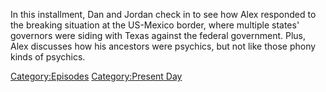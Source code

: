 {{DEFAULTSORT:
    #_EPISODE_0893:January 25, 2024
}}{{Episode
    | title           = January 25, 2024
    | caption         = Listen to this episode on [https://knowledgefight.libsyn.com/893-january-25-2024 Libsyn], Read the [[Transcript/893: January 25, 2024|Unofficial Transcript]], View discussion on [https://reddit.com/1adpyuw Reddit]
    | episodeNumber   = 893
    | length          = 01:59:03
    | airDate         = January 29, 2024
    | coverageDate    = January 25, 2024
    | episodeType     = [[:Category:Present Day|Present Day]]
    | appearance      = [[Amy Coney Barrett]], [[Barack Obama]], [[Greg Abbott]], [[Donald Trump]], [[Clarence Thomas]]
    | previousEpisode = [[892: January 19, 2024]]
    | nextEpisode     = [[894: Chatting With Brian Stelter]]
}}

{{Stub}}

In this installment, Dan and Jordan check in to see how Alex responded to the breaking situation at the US-Mexico border, where multiple states' governors were siding with Texas against the federal government.  Plus, Alex discusses how his ancestors were psychics, but not like those phony kinds of psychics.

[[Category:Episodes]]
[[Category:Present Day]]
